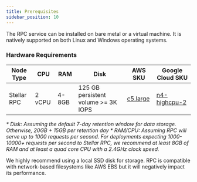 ```yaml
---
title: Prerequisites
sidebar_position: 10
---
```


The RPC service can be installed on bare metal or a virtual machine. It is natively supported on both Linux and Windows operating systems.

### Hardware Requirements

| Node Type | CPU | RAM | Disk | AWS SKU | Google Cloud SKU |
| --- | --- | --- | --- | --- | --- |
| Stellar RPC | 2 vCPU | 4-8GB | 125 GB persistent volume >= 3K IOPS | [c5.large] | [n4-highcpu-2] |

_\* Disk: Assuming the default 7-day retention window for data storage. Otherwise, 20GB + 15GB per retention day_
_\* RAM/CPU: Assuming RPC will serve up to 1000 requests per second. For deployments expecting 1000-10000+ requests per second to Stellar RPC, we recommend at least 8GB of RAM and at least a quad core CPU with a 2.4GHz clock speed._

We highly recommend using a local SSD disk for storage. RPC is compatible with network-based filesystems like AWS EBS but it will negatively impact its performance.

[c5.large]: https://aws.amazon.com/ec2/instance-types/c5/
[n4-highcpu-2]: https://cloud.google.com/compute/docs/general-purpose-machines#n4-highcpu